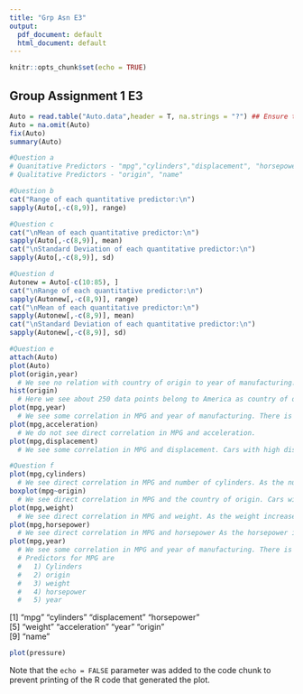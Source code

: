 ```yaml
---
title: "Grp Asn E3"
output:
  pdf_document: default
  html_document: default
---
```


```r
knitr::opts_chunk$set(echo = TRUE)
```

## Group Assignment 1 E3
```r
Auto = read.table("Auto.data",header = T, na.strings = "?") ## Ensure that the Auto.data file is in the same location as that of the Grp Asn 1 E3.Rmd file
Auto = na.omit(Auto)
fix(Auto)
summary(Auto)

#Question a
# Quanitative Predictors - "mpg","cylinders","displacement", "horsepower", "weight", "acceleration", "year"
# Qualitative Predictors - "origin", "name" 

#Question b
cat("Range of each quantitative predictor:\n")
sapply(Auto[,-c(8,9)], range)

#Question c
cat("\nMean of each quantitative predictor:\n")
sapply(Auto[,-c(8,9)], mean)
cat("\nStandard Deviation of each quantitative predictor:\n")
sapply(Auto[,-c(8,9)], sd)

#Question d
Autonew = Auto[-c(10:85), ]
cat("\nRange of each quantitative predictor:\n")
sapply(Autonew[,-c(8,9)], range)
cat("\nMean of each quantitative predictor:\n")
sapply(Autonew[,-c(8,9)], mean)
cat("\nStandard Deviation of each quantitative predictor:\n")
sapply(Autonew[,-c(8,9)], sd)

#Question e
attach(Auto)
plot(Auto)
plot(origin,year) 
  # We see no relation with country of origin to year of manufacturing.
hist(origin) 
  # Here we see about 250 data points belong to America as country of origin. However only 60 and 70 belong to Europe and Japan, respectively.
plot(mpg,year) 
  # We see some correlation in MPG and year of manufacturing. There is gradual improvement in the MPG over the 12 years starting in 70's.
plot(mpg,acceleration) 
  # We do not see direct correlation in MPG and acceleration.
plot(mpg,displacement) 
  # We see some correlation in MPG and displacement. Cars with high displacement have low MPG.

#Question f
plot(mpg,cylinders) 
  # We see direct correlation in MPG and number of cylinders. As the number of cylinders increase the MPG goes down.
boxplot(mpg~origin) 
  # We see direct correlation in MPG and the country of origin. Cars with country of origin as Japan (3) have a higer MPG range. 
plot(mpg,weight) 
  # We see direct correlation in MPG and weight. As the weight increase the MPG goes down.
plot(mpg,horsepower) 
  # We see direct correlation in MPG and horsepower As the horsepower increase the MPG goes down. 
plot(mpg,year) 
  # We see some correlation in MPG and year of manufacturing. There is gradual improvement in the MPG over the 12 years starting in 70's.
  # Predictors for MPG are 
  #   1) Cylinders
  #   2) origin
  #   3) weight
  #   4) horsepower
  #   5) year

```
[1] "mpg"          "cylinders"    "displacement" "horsepower"  
[5] "weight"       "acceleration" "year"         "origin"      
[9] "name"  
```r
plot(pressure)
```

Note that the `echo = FALSE` parameter was added to the code chunk to prevent printing of the R code that generated the plot.


